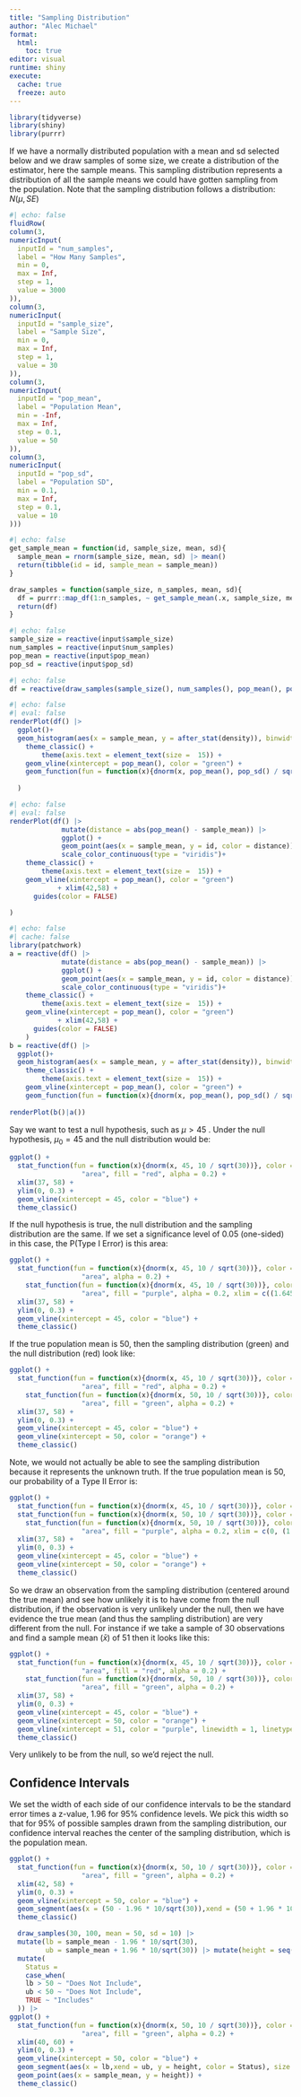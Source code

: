 ```yaml
---
title: "Sampling Distribution"
author: "Alec Michael"
format: 
  html:
    toc: true
editor: visual
runtime: shiny
execute:
  cache: true
  freeze: auto
---
```


```r
library(tidyverse)
library(shiny)
library(purrr)
```
If we have a normally distributed population with a mean and sd selected below and we draw samples of some size, we create a distribution of the estimator, here the sample means. This sampling distribution represents a distribution of all the sample means we could have gotten sampling from the population. Note that the sampling distribution follows a distribution: $N(\mu, SE)$

```r
#| echo: false
fluidRow(
column(3,
numericInput(
  inputId = "num_samples",
  label = "How Many Samples",
  min = 0,
  max = Inf,
  step = 1,
  value = 3000
)),
column(3,
numericInput(
  inputId = "sample_size",
  label = "Sample Size",
  min = 0,
  max = Inf,
  step = 1,
  value = 30
)),
column(3,
numericInput(
  inputId = "pop_mean",
  label = "Population Mean",
  min = -Inf,
  max = Inf,
  step = 0.1,
  value = 50
)),
column(3,
numericInput(
  inputId = "pop_sd",
  label = "Population SD",
  min = 0.1,
  max = Inf,
  step = 0.1,
  value = 10
)))

```

```r
#| echo: false
get_sample_mean = function(id, sample_size, mean, sd){
  sample_mean = rnorm(sample_size, mean, sd) |> mean()
  return(tibble(id = id, sample_mean = sample_mean))
}

draw_samples = function(sample_size, n_samples, mean, sd){
  df = purrr::map_df(1:n_samples, ~ get_sample_mean(.x, sample_size, mean, sd)) |> tibble()
  return(df)
}
```

```r
#| echo: false
sample_size = reactive(input$sample_size)
num_samples = reactive(input$num_samples)
pop_mean = reactive(input$pop_mean)
pop_sd = reactive(input$pop_sd)
```

```r
#| echo: false
df = reactive(draw_samples(sample_size(), num_samples(), pop_mean(), pop_sd()))
```


```r
#| echo: false
#| eval: false
renderPlot(df() |> 
  ggplot()+
  geom_histogram(aes(x = sample_mean, y = after_stat(density)), binwidth = 1, color = "black", fill = "darkorange")+
    theme_classic() +
        theme(axis.text = element_text(size =  15)) +
    geom_vline(xintercept = pop_mean(), color = "green") +
    geom_function(fun = function(x){dnorm(x, pop_mean(), pop_sd() / sqrt(sample_size()))}, color = "purple")+ xlim(42,58)
  
  )
```

```r
#| echo: false
#| eval: false
renderPlot(df() |> 
             mutate(distance = abs(pop_mean() - sample_mean)) |> 
             ggplot() +
             geom_point(aes(x = sample_mean, y = id, color = distance))  + 
             scale_color_continuous(type = "viridis")+
    theme_classic() +
        theme(axis.text = element_text(size =  15)) +
    geom_vline(xintercept = pop_mean(), color = "green")
            + xlim(42,58) +
      guides(color = FALSE)

)
```

```r
#| echo: false
#| cache: false
library(patchwork)
a = reactive(df() |> 
             mutate(distance = abs(pop_mean() - sample_mean)) |> 
             ggplot() +
             geom_point(aes(x = sample_mean, y = id, color = distance))  + 
             scale_color_continuous(type = "viridis")+
    theme_classic() +
        theme(axis.text = element_text(size =  15)) +
    geom_vline(xintercept = pop_mean(), color = "green")
            + xlim(42,58) +
      guides(color = FALSE)
    )
b = reactive(df() |> 
  ggplot()+
  geom_histogram(aes(x = sample_mean, y = after_stat(density)), binwidth = 1, color = "black", fill = "darkorange")+
    theme_classic() +
        theme(axis.text = element_text(size =  15)) +
    geom_vline(xintercept = pop_mean(), color = "green") +
    geom_function(fun = function(x){dnorm(x, pop_mean(), pop_sd() / sqrt(sample_size()))}, color = "purple")+ xlim(42,58))
  
renderPlot(b()|a())
```

Say we want to test a null hypothesis, such as $\mu > 45$ . Under the null hypothesis, $\mu_0 = 45$ and the null distribution would be:
```r
ggplot() +
  stat_function(fun = function(x){dnorm(x, 45, 10 / sqrt(30))}, color = "black", linewidth = 0.5, geom = 
                  "area", fill = "red", alpha = 0.2) +
  xlim(37, 58) +
  ylim(0, 0.3) + 
  geom_vline(xintercept = 45, color = "blue") + 
  theme_classic()
```


If the null hypothesis is true, the null distribution and the sampling distribution are the same. If we set a significance level of 0.05 (one-sided) in this case, the P(Type I Error) is this area:
```r
ggplot() +
  stat_function(fun = function(x){dnorm(x, 45, 10 / sqrt(30))}, color = "black", linewidth = 0.5, geom = 
                  "area", alpha = 0.2) +
    stat_function(fun = function(x){dnorm(x, 45, 10 / sqrt(30))}, color = "black", linewidth = 0.5, geom = 
                  "area", fill = "purple", alpha = 0.2, xlim = c((1.645 * 10 / sqrt(30)) + 45, 60)) +
  xlim(37, 58) +
  ylim(0, 0.3) + 
  geom_vline(xintercept = 45, color = "blue") + 
  theme_classic()
```


If the true population mean is 50, then the sampling distribution (green) and the null distribution (red) look like:
```r
ggplot() +
  stat_function(fun = function(x){dnorm(x, 45, 10 / sqrt(30))}, color = "black", linewidth = 0.5, geom = 
                  "area", fill = "red", alpha = 0.2) +
    stat_function(fun = function(x){dnorm(x, 50, 10 / sqrt(30))}, color = "black", linewidth = 0.5, geom = 
                  "area", fill = "green", alpha = 0.2) +
  xlim(37, 58) +
  ylim(0, 0.3) + 
  geom_vline(xintercept = 45, color = "blue") + 
  geom_vline(xintercept = 50, color = "orange") + 
  theme_classic()
```

Note, we would not actually be able to see the sampling distribution because it represents the unknown truth. If the true population mean is 50, our probability of a Type II Error is:
```r
ggplot() +
  stat_function(fun = function(x){dnorm(x, 45, 10 / sqrt(30))}, color = "red", linewidth = 0.5) +
  stat_function(fun = function(x){dnorm(x, 50, 10 / sqrt(30))}, color = "black", linewidth = 0.5) +
    stat_function(fun = function(x){dnorm(x, 50, 10 / sqrt(30))}, color = "black", linewidth = 0.5, geom = 
                  "area", fill = "purple", alpha = 0.2, xlim = c(0, (1.645 * 10 / sqrt(30)) + 45)) +
  xlim(37, 58) +
  ylim(0, 0.3) + 
  geom_vline(xintercept = 45, color = "blue") + 
  geom_vline(xintercept = 50, color = "orange") + 
  theme_classic()
```

So we draw an observation from the sampling distribution (centered around the true mean) and see how unlikely it is to have come from the null distribution, if the observation is very unlikely under the null, then we have evidence the true mean (and thus the sampling distribution) are very different from the null.
For instance if we take a sample of 30 observations and find a sample mean ($\bar x$) of 51 then it looks like this:
```r
ggplot() +
  stat_function(fun = function(x){dnorm(x, 45, 10 / sqrt(30))}, color = "black", linewidth = 0.5, geom = 
                  "area", fill = "red", alpha = 0.2) +
    stat_function(fun = function(x){dnorm(x, 50, 10 / sqrt(30))}, color = "black", linewidth = 0.5, geom = 
                  "area", fill = "green", alpha = 0.2) +
  xlim(37, 58) +
  ylim(0, 0.3) + 
  geom_vline(xintercept = 45, color = "blue") + 
  geom_vline(xintercept = 50, color = "orange") + 
  geom_vline(xintercept = 51, color = "purple", linewidth = 1, linetype = 2) +
  theme_classic()
```
Very unlikely to be from the null, so we'd reject the null.

## Confidence Intervals
We set the width of each side of our confidence intervals to be the standard error times a z-value, 1.96 for 95% confidence levels. We pick this width so that for 95% of possible samples drawn from the sampling distribution, our confidence interval reaches the center of the sampling distribution, which is the population mean.

```r
ggplot() +
  stat_function(fun = function(x){dnorm(x, 50, 10 / sqrt(30))}, color = "black", linewidth = 0.5, geom = 
                  "area", fill = "green", alpha = 0.2) +
  xlim(42, 58) +
  ylim(0, 0.3) + 
  geom_vline(xintercept = 50, color = "blue") + 
  geom_segment(aes(x = (50 - 1.96 * 10/sqrt(30)),xend = (50 + 1.96 * 10/sqrt(30)), y = 0.1 ), color = "orange", size = 1)+
  theme_classic()
```

```r
  draw_samples(30, 100, mean = 50, sd = 10) |>
  mutate(lb = sample_mean - 1.96 * 10/sqrt(30),
         ub = sample_mean + 1.96 * 10/sqrt(30)) |> mutate(height = seq(0.01, 0.29,length.out = 100)) |> 
  mutate(
    Status =
    case_when(
    lb > 50 ~ "Does Not Include",
    ub < 50 ~ "Does Not Include",
    TRUE ~ "Includes"
  )) |> 
ggplot() +
  stat_function(fun = function(x){dnorm(x, 50, 10 / sqrt(30))}, color = "black", linewidth = 0.5, geom = 
                  "area", fill = "green", alpha = 0.2) +
  xlim(40, 60) +
  ylim(0, 0.3) + 
  geom_vline(xintercept = 50, color = "blue") + 
  geom_segment(aes(x = lb,xend = ub, y = height, color = Status), size = 0.2)+
  geom_point(aes(x = sample_mean, y = height)) +
  theme_classic()
```
